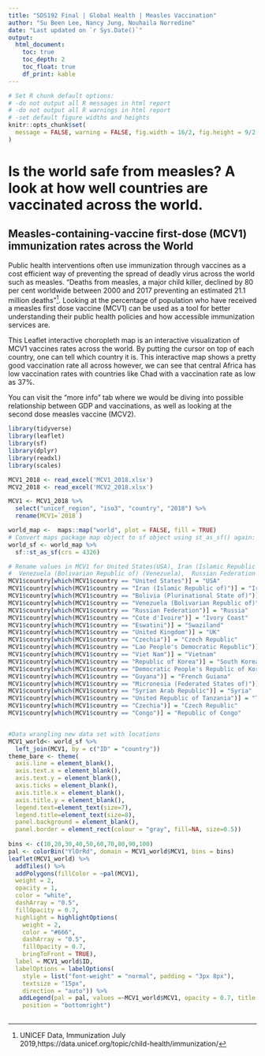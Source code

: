 ```yaml
---
title: "SDS192 Final | Global Health | Measles Vaccination"
author: "Su Been Lee, Nancy Jung, Nouhaila Norredine"
date: "Last updated on `r Sys.Date()`"
output:
  html_document:
    toc: true
    toc_depth: 2
    toc_float: true
    df_print: kable
---
```


<!--
Comments in HTML are like this! 
-->
```r
# Set R chunk default options:
# -do not output all R messages in html report
# -do not output all R warnings in html report
# -set default figure widths and heights
knitr::opts_chunk$set(
  message = FALSE, warning = FALSE, fig.width = 16/2, fig.height = 9/2
)
```
# __Is the world safe from measles? A look at how well countries are vaccinated across the world.__

## Measles-containing-vaccine first-dose (MCV1) immunization rates across the World

Public health interventions often use immunization through vaccines as a cost efficient way of preventing the spread of deadly virus across the world such as measles. “Deaths from measles, a major child killer, declined by 80 per cent worldwide between 2000 and 2017 preventing an estimated 21.1 million deaths”^[UNICEF Data, Immunization July 2019,https://data.unicef.org/topic/child-health/immunization/]. Looking at the percentage of population who have received a measles first dose vaccine (MCV1) can be used as a tool for better understanding their public health policies and how accessible immunization services are.  

This Leaflet interactive choropleth map is an interactive visualization of MCV1 vaccines rates across the world.  By putting the cursor on top of each country, one can tell which country it is. This interactive map shows a pretty good vaccination rate all across however, we can see that central Africa has low vaccination rates with countries like Chad with a vaccination rate as low as 37%. 

You can visit the "more info" tab where we would be diving into possible relationship between GDP and vaccinations, as well as looking at the second dose measles vaccine (MCV2).


```r
library(tidyverse)
library(leaflet)
library(sf)
library(dplyr)
library(readxl)
library(scales)

MCV1_2018 <- read_excel('MCV1_2018.xlsx')
MCV2_2018 <- read_excel('MCV2_2018.xlsx')

```



```r
MCV1 <- MCV1_2018 %>% 
  select("unicef_region", "iso3", "country", "2018") %>% 
  rename(MCV1=`2018`)

world_map <-  maps::map("world", plot = FALSE, fill = TRUE)
# Convert maps package map object to sf object using st_as_sf() again:
world_sf <- world_map %>%
  sf::st_as_sf(crs = 4326)

# Rename values in MCV1 for United States(USA), Iran (Islamic Republic of)	(Iran), Bolivia (Plurinational State of) (Bolivia), 
#  Venezuela (Bolivarian Republic of) (Venezuela), 	Russian Federation (Russia), Cote d'Ivoire (Ivory Coast), 	Syrian Arab Republic (Syria), United Republic of Tanzania (Tanzania), Congo (Republic of Congo), Eswatini (Swaziland), United Kingdom (UK), Czechia (Czech Republic), Lao People's Democratic Republic (Laos), Viet Nam (Vietnam), Republic of Korea (South Korea), Democratic People's Republic of Korea (North Korea), Guyana (French Guiana), Micronesia (Federated States of) (Micronesia)
MCV1$country[which(MCV1$country == "United States")] = "USA"
MCV1$country[which(MCV1$country == "Iran (Islamic Republic of)")] = "Iran"
MCV1$country[which(MCV1$country == "Bolivia (Plurinational State of)")] = "Bolivia"
MCV1$country[which(MCV1$country == "Venezuela (Bolivarian Republic of)")] = "Venezuela"
MCV1$country[which(MCV1$country == "Russian Federation")] = "Russia"
MCV1$country[which(MCV1$country == "Cote d'Ivoire")] = "Ivory Coast"
MCV1$country[which(MCV1$country == "Eswatini")] = "Swaziland"
MCV1$country[which(MCV1$country == "United Kingdom")] = "UK"
MCV1$country[which(MCV1$country == "Czechia")] = "Czech Republic"
MCV1$country[which(MCV1$country == "Lao People's Democratic Republic")] = "Laos"
MCV1$country[which(MCV1$country == "Viet Nam")] = "Vietnam"
MCV1$country[which(MCV1$country == "Republic of Korea")] = "South Korea"
MCV1$country[which(MCV1$country == "Democratic People's Republic of Korea")] = "North Korea"
MCV1$country[which(MCV1$country == "Guyana")] = "French Guiana"
MCV1$country[which(MCV1$country == "Micronesia (Federated States of)")] = "Micronesia"
MCV1$country[which(MCV1$country == "Syrian Arab Republic")] = "Syria"
MCV1$country[which(MCV1$country == "United Republic of Tanzania")] = "Tanzania"
MCV1$country[which(MCV1$country == "Czechia")] = "Czech Republic"
MCV1$country[which(MCV1$country == "Congo")] = "Republic of Congo"


#Data wrangling new data set with locations
MCV1_world<- world_sf %>% 
  left_join(MCV1, by = c("ID" = "country"))
theme_bare <- theme(
  axis.line = element_blank(), 
  axis.text.x = element_blank(), 
  axis.text.y = element_blank(),
  axis.ticks = element_blank(), 
  axis.title.x = element_blank(), 
  axis.title.y = element_blank(),
  legend.text=element_text(size=7),
  legend.title=element_text(size=8),
  panel.background = element_blank(),
  panel.border = element_rect(colour = "gray", fill=NA, size=0.5))
  
bins <- c(10,20,30,40,50,60,70,80,90,100)
pal <- colorBin("YlOrRd", domain = MCV1_world$MCV1, bins = bins)
leaflet(MCV1_world) %>%
  addTiles() %>%
  addPolygons(fillColor = ~pal(MCV1),
  weight = 2,
  opacity = 1,
  color = "white",
  dashArray = "0.5",
  fillOpacity = 0.7,
  highlight = highlightOptions(
    weight = 2,
    color = "#666",
    dashArray = "0.5",
    fillOpacity = 0.7,
    bringToFront = TRUE),
  label = MCV1_world$ID,
  labelOptions = labelOptions(
    style = list("font-weight" = "normal", padding = "3px 8px"),
    textsize = "15px",
    direction = "auto")) %>% 
   addLegend(pal = pal, values =~MCV1_world$MCV1, opacity = 0.7, title = NULL,
    position = "bottomright")
  
```


